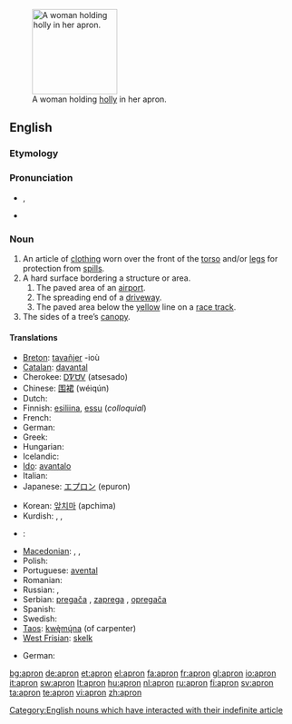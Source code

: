 [[Image:A fair Puritan.png|thumb|150px|right|A woman holding [[holly]] in her apron.]]
==English==

===Etymology===
{{rfe}}

===Pronunciation===
* {{a|UK}} {{IPA|/ˈeɪ.pɹən/}}, {{SAMPA|/"eI.pr@n/}}
* {{audio|en-us-apron.ogg|Audio (US)}}

===Noun===
{{wikipedia}}
{{en-noun}}

# An article of [[clothing]] worn over the front of the [[torso]] and/or [[legs]] for protection from [[spill]]s.
# A hard surface bordering a structure or area.
## The paved area of an [[airport]].
## The spreading end of a [[driveway]].
## The paved area below the [[yellow]] line on a [[race track]].
# The sides of a tree’s [[canopy]].

====Translations====
{{trans-top|clothing}}
* [[Breton]]: [[tavañjer]] {{f}} -ioù {{p}}
* [[Catalan]]: [[davantal]] {{m}}
* Cherokee: [[ᎠᏤᏌᏙ]] (atsesado)
* Chinese: [[围裙]] (wéiqún)
* Dutch: {{t+|nl|schort|n}}
* Finnish: [[esiliina]], [[essu]] (''colloquial'')
* French: {{t+|fr|tablier|m}}
* German: {{t+|de|Schürze|f}}
* Greek: {{t+|el|ποδιά|f|sc=Grek}}
* Hungarian: {{t+|hu|kötény}}
* Icelandic: {{t-|is|svunta|f}}
* [[Ido]]: [[avantalo]]
* Italian: {{t+|it|grembiule|m}}
* Japanese: [[エプロン]] (epuron)
{{trans-mid}}
* Korean: [[앞치마]] (apchima)
* Kurdish: {{ku-Arab|[[به‌رکۆشه‌]]}}, {{ku-Arab|[[به‌رکۆژه‌]]}}, {{ku-Arab|[[چاڕۆکه‌]]}}
* {{ttbc|Latin}}: {{t-|la|subligaculum|subligāculum|n}}
* [[Macedonian]]: {{t|mk|престилка|f|tr=préstilka|sc=Cyrl}},  {{t|mk|скутник|m|tr=skútnik|sc=Cyrl}},  {{t|mk|фута|f|tr=fúta|sc=Cyrl}}
* Polish: {{t-|pl|fartuch|m}}
* Portuguese: [[avental]] {{m}}
* Romanian: {{t-|ro|sort}}
* Russian: {{t|ru|передник|m|tr=perédnik|sc=Cyrl}}, {{t|ru|фартук|m|tr=fártuk|sc=Cyrl}}
* Serbian: [[pregača]] {{f}}, [[zaprega]] {{f}}, [[opregača]] {{f}}
* Spanish: {{t-|es|delantal|m}}
* Swedish: {{t-|sv|förkläde|n}}
* [[Taos]]: [[kwę̀mų́na]] (of carpenter)
* [[West Frisian]]: [[skelk]] {{n}}
{{trans-bottom}}

{{trans-top|the paved area of an airport}}
* German: {{t+|de|Vorfeld|n}}
{{trans-mid}}
{{trans-bottom}}

[[Category:English nouns which have interacted with their indefinite article]]

[[bg:apron]]
[[de:apron]]
[[et:apron]]
[[el:apron]]
[[fa:apron]]
[[fr:apron]]
[[gl:apron]]
[[io:apron]]
[[it:apron]]
[[sw:apron]]
[[lt:apron]]
[[hu:apron]]
[[nl:apron]]
[[ru:apron]]
[[fi:apron]]
[[sv:apron]]
[[ta:apron]]
[[te:apron]]
[[vi:apron]]
[[zh:apron]]
